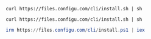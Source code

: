 <CodeGroup>

```shell Linux
curl https://files.configu.com/cli/install.sh | sh
```

```shell MacOS
curl https://files.configu.com/cli/install.sh | sh
```

```powershell Windows
irm https://files.configu.com/cli/install.ps1 | iex
```

</CodeGroup>
